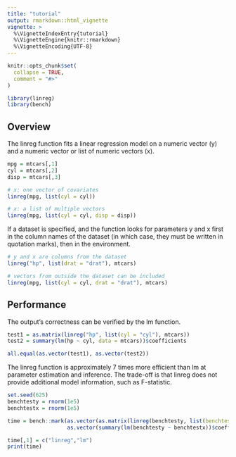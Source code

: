 ```yaml
---
title: "tutorial"
output: rmarkdown::html_vignette
vignette: >
  %\VignetteIndexEntry{tutorial}
  %\VignetteEngine{knitr::rmarkdown}
  %\VignetteEncoding{UTF-8}
---
```


```r
knitr::opts_chunk$set(
  collapse = TRUE,
  comment = "#>"
)
```

```r
library(linreg)
library(bench)
```

## Overview
The linreg function fits a linear regression model on a numeric vector (y) and a numeric vector or list of numeric vectors (x).
```r
mpg = mtcars[,1]
cyl = mtcars[,2]
disp = mtcars[,3]

# x: one vector of covariates
linreg(mpg, list(cyl = cyl))

# x: a list of multiple vectors
linreg(mpg, list(cyl = cyl, disp = disp))
```
If a dataset is specified, and the function looks for parameters y and x first in the column names of the dataset (in which case, they must be written in quotation marks), then in the environment. 
```r
# y and x are columns from the dataset
linreg("hp", list(drat = "drat"), mtcars)

# vectors from outside the dataset can be included
linreg(mpg, list(cyl = cyl, drat = "drat"), mtcars)
```

## Performance
The output's correctness can be verified by the lm function. 
```r
test1 = as.matrix(linreg("hp", list(cyl = "cyl"), mtcars))
test2 = summary(lm(hp ~ cyl, data = mtcars))$coefficients

all.equal(as.vector(test1), as.vector(test2))
```
The linreg function is approximately 7 times more efficient than lm at parameter estimation and inference. The trade-off is that linreg does not provide additional model information, such as F-statistic. 
```r
set.seed(625)
benchtesty = rnorm(1e5)
benchtestx = rnorm(1e5)

time = bench::mark(as.vector(as.matrix(linreg(benchtesty, list(benchtestx = benchtestx)))),
                   as.vector(summary(lm(benchtesty ~ benchtestx))$coefficients))

time[,1] = c("linreg","lm")
print(time)
```

